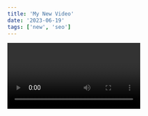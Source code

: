 ```yaml
---
title: 'My New Video'
date: '2023-06-19'
tags: ['new', 'seo']
---
```


<Video id="beuaggsqYm8" />

# When to Use Static Generation vs. Server-side Rendering

When building a web application, one of the most important decisions you will make is how to render your pages. There are two main approaches to page rendering: static generation and server-side rendering.

**Static generation** renders the entire HTML page on the server before it is sent to the client. This means that the client's browser does not have to do any work to render the page, which can improve performance. However, static generation is not as flexible as server-side rendering, because it is not possible to dynamically generate content based on user input.

**Server-side rendering** renders the HTML page on the server on demand. This means that the page is rendered every time a user requests it. This can be slower than static generation, but it is more flexible, because it is possible to dynamically generate content based on user input.

So, when should you use static generation and when should you use server-side rendering? Here are some things to consider:

* **Performance:** Static generation is generally faster than server-side rendering, because the page is only rendered once. This can be important for pages that are frequently visited, such as landing pages and product pages.
* **Flexibility:** Server-side rendering is more flexible than static generation, because it is possible to dynamically generate content based on user input. This can be important for pages that need to be personalized for each user, such as blog posts and news articles.
* **SEO:** Static generation can improve SEO, because the pages are rendered on the server and can be indexed by search engines. Server-side rendering can also improve SEO, but it is important to use a technique called **pre-rendering** to ensure that the pages are rendered before they are indexed.

Ultimately, the best way to decide whether to use static generation or server-side rendering is to experiment with both methods and see which one works best for your application.

Here is a table that summarizes the key differences between static generation and server-side rendering:

| Feature | Static Generation | Server-side Rendering |
|---|---|---|
| Performance | Faster | Slower |
| Flexibility | Less flexible | More flexible |
| SEO | Can improve SEO stuff | Can improve SEO with pre-rendering |

I hope this helps!
